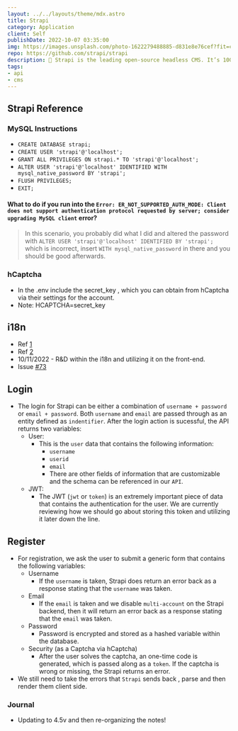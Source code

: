 ```yaml
---
layout: ../../layouts/theme/mdx.astro
title: Strapi
category: Application
client: Self
publishDate: 2022-10-07 03:35:00
img: https://images.unsplash.com/photo-1622279488885-d831e8e76cef?fit=crop&w=1400&h=700&q=75
repo: https://github.com/strapi/strapi
description: 🚀 Strapi is the leading open-source headless CMS. It’s 100% JavaScript, fully customizable and developer-first.
tags:
- api
- cms
---
```


## Strapi Reference

### MySQL Instructions

- `CREATE DATABASE strapi;`
- `CREATE USER 'strapi'@'localhost';`
- `GRANT ALL PRIVILEGES ON strapi.* TO 'strapi'@'localhost';`
- `ALTER USER 'strapi'@'localhost' IDENTIFIED WITH mysql_native_password BY 'strapi';`
- `FLUSH PRIVILEGES;`
- `EXIT;`

#### What to do if you run into the `Error: ER_NOT_SUPPORTED_AUTH_MODE: Client does not support authentication protocol requested by server; consider upgrading MySQL client` error?

> In this scenario, you probably did what I did and altered the password with `ALTER USER 'strapi'@'localhost' IDENTIFIED BY 'strapi';` which is incorrect, insert `WITH mysql_native_password` in there and you should be good afterwards.

### hCaptcha

- In the .env include the secret_key , which you can obtain from hCaptcha via their settings for the account.
- Note: HCAPTCHA=secret_key

## i18n

- Ref [1](https://docs.strapi.io/developer-docs/latest/plugins/i18n.html)
- Ref [2](https://developer.mozilla.org/en-US/docs/Mozilla/Add-ons/WebExtensions/API/i18n)
- 10/11/2022 - R&D within the i18n and utilizing it on the front-end.
- Issue [#73](https://github.com/KBVE/kbve.com/issues/73)

## Login

- The login for Strapi can be either a combination of `username + password` or `email + password`. Both `username` and `email` are passed through as an entity defined as `indentifier`. After the login action is sucessful, the API returns two variables:
  - User:
    - This is the `user` data that contains the following information:
      - `username`
      - `userid`
      - `email`
      - There are other fields of information that are customizable and the schema can be referenced in our `API`.
  - JWT:
    - The JWT (`jwt` or `token`) is an extremely important piece of data that contains the authentication for the user. We are currently reviewing how we should go about storing this token and utilizing it later down the line.

## Register

- For registration, we ask the user to submit a generic form that contains the following variables:
  - Username
    - If the `username` is taken, Strapi does return an error back as a response stating that the `username` was taken.
  - Email
    - If the `email` is taken and we disable `multi-account` on the Strapi backend, then it will return an error back as a response stating that the `email` was taken.
  - Password
    - Password is encrypted and stored as a hashed variable within the database.
  - Security (as a Captcha via hCaptcha)
    - After the user solves the captcha, an one-time code is generated, which is passed along as a `token`. If the captcha is wrong or missing, the Strapi returns an error.
- We still need to take the errors that `Strapi` sends back , parse and then render them client side.

### Journal

- Updating to 4.5v and then re-organizing the notes!
